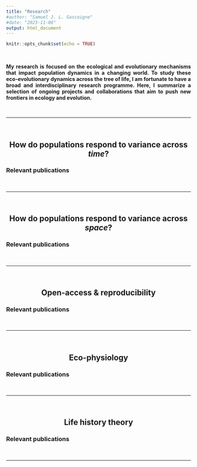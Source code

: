 ```yaml
---
title: "Research"
#author: "Samuel J. L. Gascoigne"
#date: "2023-11-06"
output: html_document
---
```


```r
knitr::opts_chunk$set(echo = TRUE)
```

<style>

body {
text-align: justify}

h2 {
  text-align: center;
}


</style>

<br>

**My research is focused on the ecological and evolutionary mechanisms that impact population dynamics in a changing world. To study these eco-evolutionary dynamics across the tree of life, I am fortunate to have a broad and interdisciplinary research programme. Here, I summarize a selection of ongoing projects and collaborations that aim to push new frontiers in ecology and evolution.**


<br>

---

<br>

## How do populations respond to variance across *time*?

### Relevant publications

<br>

---

<br>

## How do populations respond to variance across *space*?

### Relevant publications

<br>

---

<br>

## Open-access & reproducibility

### Relevant publications

<br>

---

<br>

## Eco-physiology

### Relevant publications

<br>

---

<br>

## Life history theory

### Relevant publications

<br>

---